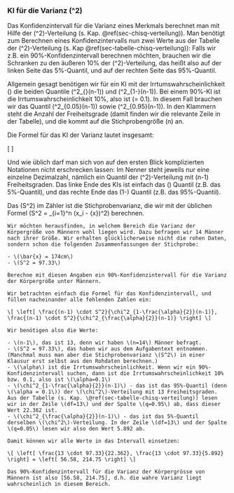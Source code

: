 ### KI für die Varianz \(\sigma^2\)

Das Konfidenzintervall für die Varianz eines Merkmals berechnet man mit Hilfe der \(\chi^2\)-Verteilung (s. Kap. \@ref(sec-chisq-verteilung)). Man benötigt zum Berechnen eines Konfidenzintervalls nun zwei Werte aus der Tabelle der \(\chi^2\)-Verteilung (s. Kap \@ref(sec-tabelle-chisq-verteilung)): Falls wir z.B. ein 90%-Konfidenzintervall berechnen möchten, brauchen wir die Schranken zu den äußeren 10% der \(\chi^2\)-Verteilung, das heißt also auf der linken Seite das 5%-Quantil, und auf der rechten Seite das 95%-Quantil.

Allgemein gesagt benötigen wir für ein KI mit der Irrtumswahrscheinlichkeit \(\alpha\) die beiden Quantile \(\chi^2_{\frac{\alpha}{2}}(n-1)\) und \(\chi^2_{1-\frac{\alpha}{2}}(n-1)\). Bei einem 90%-KI ist die Irrtumswahrscheinlichkeit 10%, also ist \(\alpha = 0.1\). In diesem Fall brauchen wir das Quantil \(\chi^2_{0.05}(n-1)\) sowie \(\chi^2_{0.95}(n-1)\). In den Klammern steht die Anzahl der Freiheitsgrade (damit finden wir die relevante Zeile in der Tabelle), und die kommt auf die Stichprobengröße \(n\) an.

Die Formel für das KI der Varianz lautet insgesamt:

\[ \left[ \frac{(n-1) \cdot S^2}{\chi^2_{\frac{\alpha}{2}}(n-1)}, \frac{(n-1) \cdot S^2}{\chi^2_{1-\frac{\alpha}{2}}(n-1)} \right] \]

Und wie üblich darf man sich von auf den ersten Blick komplizierten Notationen nicht erschrecken lassen: Im Nenner steht jeweils nur eine einzelne Dezimalzahl, nämlich ein Quantil der \(\chi^2\)-Verteilung mit \(n-1\) Freiheitsgraden. Das linke Ende des KIs ist einfach das \(\frac{\alpha}{2}\) Quantil (z.B. das 5%-Quantil), und das rechte Ende das \(1-\frac{\alpha}{2}\) Quantil (z.B. das 95%-Quantil).

Das \(S^2\) im Zähler ist die Stichprobenvarianz, die wir mit der üblichen Formel \(S^2 = \sum_{i=1}^n (x_i - \bar{x})^2\) berechnen.

```exercise

Wir möchten herausfinden, in welchem Bereich die Varianz der Körpergröße von Männern wohl liegen wird. Dazu befragen wir 14 Männer nach ihrer Größe. Wir erhalten glücklicherweise nicht die rohen Daten, sondern schon die folgenden Zusammenfassungen der Stichprobe:

- \(\bar{x} = 174cm\)
- \(S^2 = 97.33\)

Berechne mit diesen Angaben ein 90%-Konfidenzintervall für die Varianz der Körpergröße unter Männern.

```
```solution

Wir betrachten einfach die Formel für das Konfidenzintervall, und füllen nacheinander alle fehlenden Zahlen ein:

\[ \left[ \frac{(n-1) \cdot S^2}{\chi^2_{1-\frac{\alpha}{2}}(n-1)}, \frac{(n-1) \cdot S^2}{\chi^2_{\frac{\alpha}{2}}(n-1)} \right] \]

Wir benötigen also die Werte:

- \(n-1\), das ist 13, denn wir haben \(n=14\) Männer befragt.
- \(S^2 = 97.33\), das haben wir aus dem Aufgabentext entnommen. (Manchmal muss man aber die Stichprobenvarianz \(S^2\) in einer Klausur erst selbst aus den Rohdaten berechnen.)
- \(\alpha\) ist die Irrtumswahrscheinlichkeit. Wenn wir ein 90%-Konfidenzintervall suchen, dann ist die Irrtumswahrscheinlichkeit 10% bzw. 0.1, also ist \(\alpha=0.1\)
- \(\chi^2_{1-\frac{\alpha}{2}}(n-1)\) - das ist das 95%-Quantil (denn \(\alpha = 0.1\)) der \(\chi^2\)-Verteilung mit 13 Freiheitsgraden. Aus der Tabelle (s. Kap. \@ref(sec-tabelle-chisq-verteilung)) lesen wir in der Zeile \(df=13\) und der Spalte \(q=0.95\) ab, dass dieser Wert 22.362 ist.
- \(\chi^2_{\frac{\alpha}{2}}(n-1)\) - das ist das 5%-Quantil derselben \(\chi^2\)-Verteilung. In der Zeile \(df=13\) und der Spalte \(q=0.05\) lesen wir also den Wert 5.892 ab.

Damit können wir alle Werte in das Intervall einsetzen:

\[ \left[ \frac{13 \cdot 97.33}{22.362}, \frac{13 \cdot 97.33}{5.892} \right] = \left[ 56.58, 214.75 \right] \]

Das 90%-Konfidenzintervall für die Varianz der Körpergrösse von Männern ist also [56.58, 214.75], d.h. die wahre Varianz liegt wahrscheinlich in diesem Bereich.
```